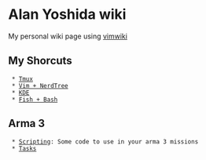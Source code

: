 = Alan Yoshida wiki =
My personal wiki page using [[https://github.com/vimwiki/vimwiki|vimwiki]]

== My Shorcuts ==
  * [[Tmux]]
  * [[Vim + NerdTree]]
  * [[KDE]]
  * [[Fish + Bash]]

== Arma 3 ==
  * [[Scripting]]: Some code to use in your arma 3 missions
  * [[Tasks]]


